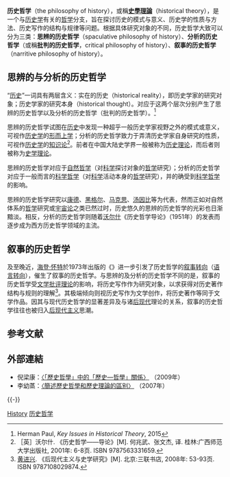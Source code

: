 '''历史哲学'''（the philosophy of history），或稱'''[[史學理論|史學理論]]'''（historical theory），是一个与[[历史学|历史学]]有关的[[哲学|哲学]]分支，旨在探讨历史的模式与意义、历史学的性质与方法、历史写作的结构与规律等问题。根据具体研究对象的不同，历史哲学大致可以分为三类：'''思辨的历史哲学'''（spaculative philosophy of history）、'''分析的历史哲学'''（或稱'''批判的历史哲学'''，critical philosophy of history）、'''叙事的历史哲学'''（narritive philosophy of history）。

== 思辨的与分析的历史哲学 ==
{{Main|思辨的历史哲学|分析的历史哲学}}

“[[历史|历史]]”一词具有两层含义：实在的历史（historical reality），即历史学家的研究对象；历史学家的研究本身（historical thought）。对应于这两个层次分别产生了思辨的历史哲学以及分析的历史哲学（批判的历史哲学）。<ref>Herman Paul, ''Key Issues in Historical Theory'', 2015</ref>

思辨的历史哲学试图在[[历史|历史]]中发现一种超乎一般历史学家视野之外的模式或意义，可视作[[历史学|历史学]]的[[形而上学|形而上学]]；分析的历史哲学致力于弄清历史学家自身研究的性质，可视作[[历史学|历史学]]的[[知识论|知识论]]<ref>［英］沃尔什. 《历史哲学——导论》[M]. 何兆武、张文杰, 译. 桂林:广西师范大学出版社, 2001年: 6-8页. ISBN 9787563331659.
</ref>。前者在中国大陆史学界一般被称为[[历史理论|历史理论]]，而后者则被称为[[史学理论|史学理论]]。

思辨的历史哲学对应于[[自然哲学|自然哲学]]（对[[科学|科学]]探讨对象的[[哲学|哲学]]研究）；分析的历史哲学对应于一般而言的[[科学哲学|科学哲学]]（对[[科学|科学]]活动本身的[[哲学|哲学]]研究），并的确受到[[科学哲学|科学哲学]]的影响。

思辨的历史哲学研究以[[康德|康德]]、[[黑格尔|黑格尔]]、[[马克思|马克思]]、[[汤因比|汤因比]]等为代表，然而正如对自然体系的[[哲学|哲学]]研究或[[宇宙论|宇宙论]]之类已然过时，历史悠久的思辨的历史哲学的光彩也日渐黯淡。相反，分析的历史哲学则随着[[沃尔什|沃尔什]]《历史哲学导论》（1951年）的发表而逐步成为西方历史哲学领域的主流。

== 叙事的历史哲学 ==
{{Main|叙事的历史哲学}}

及至晚近，[[海登·怀特|海登·怀特]]於1973年出版的《{{link-en|元史学|Metahistory: The Historical Imagination in Nineteenth-century Europe}}》进一步引发了历史哲学的[[叙事转向|叙事转向]]（[[语言转向|语言转向]]），催生了叙事的历史哲学。与思辨的及分析的历史哲学不同的是，叙事的历史哲学受[[文学批评理论|文学批评理论]]的影响，将历史写作作为研究对象，以求获得对历史著作结构与规则的理解<ref>[[黄进兴|黄进兴]]. 《后现代主义与史学研究》[M]. 北京:三联书店, 2008年: 53-93页. ISBN 9787108029874.</ref>。其极端倾向则视历史写作为文学创作，将历史著作等同于文学作品。因其与现代历史哲学的显著差异及与诸[[后现代|后现代]]理论的关系，叙事的历史哲学往往也被归入[[后现代主义|后现代主义]]思潮。

== 参考文献 ==
{{Reflist}}

== 外部連結 ==
* 倪梁康：[http://www.aisixiang.com/data/26774.html 〈「歷史哲學」中的「歷史—哲學」關係〉] {{Wayback|url=http://www.aisixiang.com/data/26774.html |date=20201104103153 }}（2009年）
* 李幼蒸：[http://www.aisixiang.com/data/21992.html 〈簡述歷史哲學和歷史理論的區别〉] {{Wayback|url=http://www.aisixiang.com/data/21992.html |date=20201104103158 }}（2007年）

{{-}}
{{哲学}}
{{史学理论}}

{{Authority control}}

[[Category:各領域哲學|History]]
[[Category:历史哲学|]]